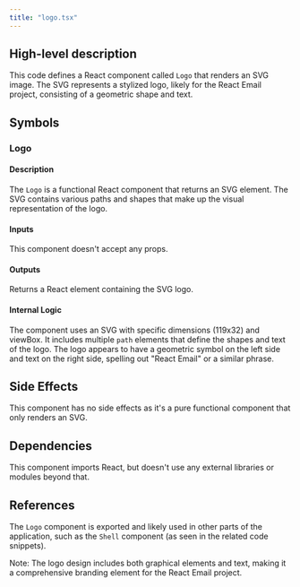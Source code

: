 ```yaml
---
title: "logo.tsx"
---
```


## High-level description
This code defines a React component called `Logo` that renders an SVG image. The SVG represents a stylized logo, likely for the React Email project, consisting of a geometric shape and text.

## Symbols

### Logo
#### Description
The `Logo` is a functional React component that returns an SVG element. The SVG contains various paths and shapes that make up the visual representation of the logo.

#### Inputs
This component doesn't accept any props.

#### Outputs
Returns a React element containing the SVG logo.

#### Internal Logic
The component uses an SVG with specific dimensions (119x32) and viewBox. It includes multiple `path` elements that define the shapes and text of the logo. The logo appears to have a geometric symbol on the left side and text on the right side, spelling out "React Email" or a similar phrase.

## Side Effects
This component has no side effects as it's a pure functional component that only renders an SVG.

## Dependencies
This component imports React, but doesn't use any external libraries or modules beyond that.

## References
The `Logo` component is exported and likely used in other parts of the application, such as the `Shell` component (as seen in the related code snippets).

Note: The logo design includes both graphical elements and text, making it a comprehensive branding element for the React Email project.